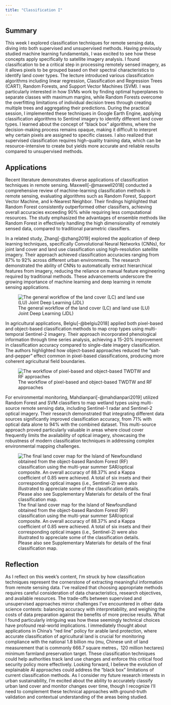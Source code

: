 ```yaml
---
title: "Classification I"
---
```


## Summary

This week I explored classification techniques for remote sensing data, diving into both supervised and unsupervised methods. Having previously studied machine learning fundamentals, I was excited to see how these concepts apply specifically to satellite imagery analysis. I found classification to be a critical step in processing remotely sensed imagery, as it allows pixels to be grouped based on their spectral characteristics to identify land cover types. The lecture introduced various classification algorithms including linear regression, Classification and Regression Trees (CART), Random Forests, and Support Vector Machines (SVM). I was particularly interested in how SVMs work by finding optimal hyperplanes to separate classes with maximum margins, while Random Forests overcome the overfitting limitations of individual decision trees through creating multiple trees and aggregating their predictions. During the practical session, I implemented these techniques in Google Earth Engine, applying classification algorithms to Sentinel imagery to identify different land cover types. I learned about the concept of "black box" algorithms, where the decision-making process remains opaque, making it difficult to interpret why certain pixels are assigned to specific classes. I also realized that supervised classification requires high-quality training data, which can be resource-intensive to create but yields more accurate and reliable results compared to unsupervised methods.

## Applications

Recent literature demonstrates diverse applications of classification techniques in remote sensing. Maxwell[-@maxwell2018] conducted a comprehensive review of machine-learning classification methods in remote sensing, evaluating algorithms such as Random Forest, Support Vector Machine, and k-Nearest Neighbor. Their findings highlighted that Random Forest consistently outperformed other classifiers, achieving overall accuracies exceeding 90% while requiring less computational resources. The study emphasized the advantages of ensemble methods like Random Forest in effectively handling the high dimensionality of remotely sensed data, compared to traditional parametric classifiers.

In a related study, Zhang[-@zhang2019] explored the application of deep learning techniques, specifically Convolutional Neural Networks (CNNs), for joint land cover and land use classification using high-resolution satellite imagery. Their approach achieved classification accuracies ranging from 87% to 92% across different urban environments. The research demonstrated the ability of CNNs to automatically extract hierarchical features from imagery, reducing the reliance on manual feature engineering required by traditional methods. These advancements underscore the growing importance of machine learning and deep learning in remote sensing applications. 

![The general workflow of the land cover (LC) and land use (LU) Joint Deep Learning (JDL)](qimages/62.png){fig-align="center"}

In agricultural applications, Belgiu[-@belgiu2018] applied both pixel-based and object-based classification methods to map crop types using multi-temporal Sentinel-2 imagery. Their approach incorporated phenological information through time series analysis, achieving a 15-20% improvement in classification accuracy compared to single-date imagery classification. The authors highlighted how object-based approaches reduced the "salt-and-pepper" effect common in pixel-based classifications, producing more coherent agricultural field boundaries.

![The workflow of pixel-based and object-based TWDTW and RF approaches](qimages/63.jpg){fig-align="center"}

For environmental monitoring, Mahdianpari[-@mahdianpari2019] utilized Random Forest and SVM classifiers to map wetland types using multi-source remote sensing data, including Sentinel-1 radar and Sentinel-2 optical imagery. Their research demonstrated that integrating different data sources significantly improved classification accuracy, from 71% with optical data alone to 94% with the combined dataset. This multi-source approach proved particularly valuable in areas where cloud cover frequently limits the availability of optical imagery, showcasing the robustness of modern classification techniques in addressing complex environmental mapping challenges.

![The final land cover map for the Island of Newfoundland obtained from the object-based Random Forest (RF) classification using the multi-year summer SAR/optical composite. An overall accuracy of 88.37% and a Kappa coefficient of 0.85 were achieved. A total of six insets and their corresponding optical images (i.e., Sentinel-2) were also illustrated to appreciate some of the classification details. Please also see Supplementary Materials for details of the final classification map.](qimages/6.4.jpg){fig-align="center"}

## Reflection

As I reflect on this week's content, I'm struck by how classification techniques represent the cornerstone of extracting meaningful information from remote sensing data. I've realized that choosing appropriate methods requires careful consideration of data characteristics, research objectives, and available resources. The trade-offs between supervised and unsupervised approaches mirror challenges I've encountered in other data science contexts: balancing accuracy with interpretability, and weighing the costs of data preparation against the benefits of more precise results. What I found particularly intriguing was how these seemingly technical choices have profound real-world implications. I immediately thought about applications in China's "red line" policy for arable land protection, where accurate classification of agricultural land is crucial for monitoring compliance with the national 1.8 billion mu (mu, Chinese unit of land measurement that is commonly 666.7 square metres，120 million hectares) minimum farmland preservation target. These classification techniques could help authorities track land use changes and enforce this critical food security policy more effectively. Looking forward, I believe the evolution of explainable AI approaches could address the "black box" limitations of current classification methods. As I consider my future research interests in urban sustainability, I'm excited about the ability to accurately classify urban land cover and monitor changes over time, though I recognize I'll need to complement these technical approaches with ground-truth validation and contextual understanding of the areas being studied.
